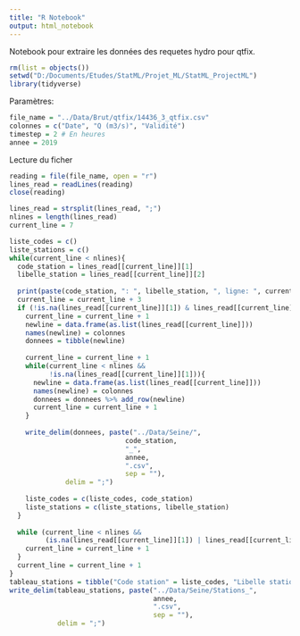 ```yaml
---
title: "R Notebook"
output: html_notebook
---
```


Notebook pour extraire les données des requetes hydro pour qtfix.

```r
rm(list = objects())
setwd("D:/Documents/Etudes/StatML/Projet_ML/StatML_ProjectML")
library(tidyverse)
```

Paramètres:

```r
file_name = "../Data/Brut/qtfix/14436_3_qtfix.csv"
colonnes = c("Date", "Q (m3/s)", "Validité")
timestep = 2 # En heures
annee = 2019
```

Lecture du ficher
```r
reading = file(file_name, open = "r")
lines_read = readLines(reading)
close(reading)

lines_read = strsplit(lines_read, ";")
nlines = length(lines_read)
current_line = 7
```

```r
liste_codes = c()
liste_stations = c()
while(current_line < nlines){
  code_station = lines_read[[current_line]][1]
  libelle_station = lines_read[[current_line]][2]
  
  print(paste(code_station, ": ", libelle_station, ", ligne: ", current_line, sep = ""))
  current_line = current_line + 3
  if (!is.na(lines_read[[current_line]][1]) & lines_read[[current_line]][1] == colonnes[1]){
    current_line = current_line + 1
    newline = data.frame(as.list(lines_read[[current_line]]))
    names(newline) = colonnes
    donnees = tibble(newline)
  
    current_line = current_line + 1
    while(current_line < nlines && 
          !is.na(lines_read[[current_line]][1])){
      newline = data.frame(as.list(lines_read[[current_line]]))
      names(newline) = colonnes
      donnees = donnees %>% add_row(newline)
      current_line = current_line + 1
    }
  
    write_delim(donnees, paste("../Data/Seine/",
                             code_station,
                             "_",
                             annee,
                             ".csv",
                             sep = ""),
              delim = ";")
    
    liste_codes = c(liste_codes, code_station)
    liste_stations = c(liste_stations, libelle_station)
  }
  
  while (current_line < nlines && 
         (is.na(lines_read[[current_line]][1]) | lines_read[[current_line]][1] != "Code station")){
    current_line = current_line + 1
  }
  current_line = current_line + 1
}
tableau_stations = tibble("Code station" = liste_codes, "Libelle station" = liste_stations)
write_delim(tableau_stations, paste("../Data/Seine/Stations_",
                                    annee,
                                    ".csv",
                                    sep = ""),
            delim = ";")
```
